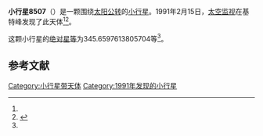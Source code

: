 {{Infobox planet
| bgcolour = #FFFFC0
| name = 8507
| symbol = 
| image = 
| caption = 
| discovery = yes
| discovery_ref = 
| discoverer = [[太空监视|太空监视]]
| discovery_site = [[基特峰|基特峰]] 
| discovered = 1991年2月15日
| designations = yes
| mp_name = 
| named_after = 
| alt_names = 1991 CB1/ 1993 BV3
| mp_category = [[阿波罗型小行星|阿波罗型小行星]]
| orbit_ref = <ref name="a">[http://ssd.jpl.nasa.gov/sbdb.cgi?sstr=8507 8507] {{Wayback|url=http://ssd.jpl.nasa.gov/sbdb.cgi?sstr=8507 |date=20170307123838 }}，小行星數據庫瀏覽器（JPL Small-Body Database Browser）－[[美国国家航空航天局|美国国家航空航天局]]喷气推进实验室</ref>
| epoch = 2456400.5 (2013年4月18日更新)
| aphelion = {{convert|2.689633173661609|AU|km|3|abbr=on|lk=out}}
| perihelion = {{convert|.6832900921149394|AU|km|3|abbr=on}}
| semimajor = {{convert|1.686461632888274|AU|km|3|abbr=on}}
| eccentricity = 0.594838045
| period = 799.9505199 [[日|日]]<br />2.19[[儒略年|儒略年]]
| avg_speed = 
| inclination = 14.58621704806117
| asc_node = 317.4547224031918
| mean_anomaly = 
| arg_peri = 345.6597613805704
| satellites = 
| physical_characteristics = yes
| dimensions = 
| mass = 
| density = 
| surface_grav = 
| escape_velocity = 
| sidereal_day = 
| axial_tilt = 
| pole_ecliptic_lat = 
| pole_ecliptic_lon = 
| albedo = 
| temperatures= 
| temp_name1 = 
| mean_temp_1 = 
| max_temp_1 = 
| temp_name2 = 
| max_temp_2 = 
| spectral_type = 
| abs_magnitude = 345.6597613805704
}}

'''小行星8507'''（{{lang-en|8507}}）是一颗围绕[[太阳|太阳]][[公转|公转]]的[[小行星|小行星]]。1991年2月15日，[[太空监视|太空监视]]在基特峰发现了此天体<ref name="a" /><ref>{{cite news|title=小行星列表|url=http://cfa-www.harvard.edu/iau/lists/NumberedMPs.txt|accessdate=2013-07-08|newspaper=哈佛大学|archive-date=2008-05-17|archive-url=https://web.archive.org/web/20080517010638/http://cfa-www.harvard.edu/iau/lists/NumberedMPs.txt|dead-url=no}}</ref>。

这颗小行星的[[绝对星等|绝对星等]]为345.6597613805704等<ref name="a" />。

==参考文献==
{{reflist}}
{{Minor Planet Number|[[小行星8506|小行星8506]]|[[小行星8508|小行星8508]]}}

{{小天体}}

[[Category:小行星带天体|Category:小行星带天体]]
[[Category:1991年发现的小行星|Category:1991年发现的小行星]]

{{asteroid-stub}}